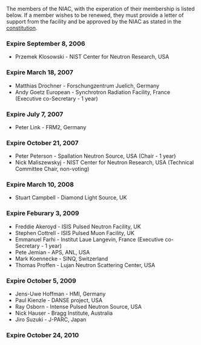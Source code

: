 The members of the NIAC, with the experation of their membership is listed below. If a member wishes to be renewed, they must provide a letter of support from the facility and be approved by the NIAC as stated in the [[NIAC|constitution]].

===Expire September 8, 2006===
*Przemek Klosowski - NIST Center for Neutron Research, USA

===Expire March 18, 2007===
*Matthias Drochner - Forschungzentrum Juelich, Germany
*Andy Goetz European - Synchrotron Radiation Facility, France (Executive co-Secretary - 1 year)

===Expire July 7, 2007===
*Peter Link - FRM2, Germany

===Expire October 21, 2007===
*Peter Peterson - Spallation Neutron Source, USA (Chair - 1 year)
*Nick Maliszewskyj - NIST Center for Neutron Research, USA (Technical Committee Chair, non-voting)

===Expire March 10, 2008===
*Stuart Campbell - Diamond Light Source, UK

===Expire Feburary 3, 2009===
*Freddie Akeroyd - ISIS Pulsed Neutron Facility, UK
*Stephen Cottrell - ISIS Pulsed Muon Facility, UK
*Emmanuel Farhi - Institut Laue Langevin, France (Executive co-Secretary - 1 year)
*Pete Jemian - APS, ANL, USA
*Mark Koennecke - SINQ, Switzerland
*Thomas Proffen - Lujan Neutron Scattering Center, USA

===Expire October 5, 2009===
*Jens-Uwe Hoffman - HMI, Germany
*Paul Kienzle - DANSE project, USA
*Ray Osborn - Intense Pulsed Neutron Source, USA
*Nick Hauser - Bragg Institute, Australia
*Jiro Suzuki - J-PARC, Japan

===Expire October 24, 2010===